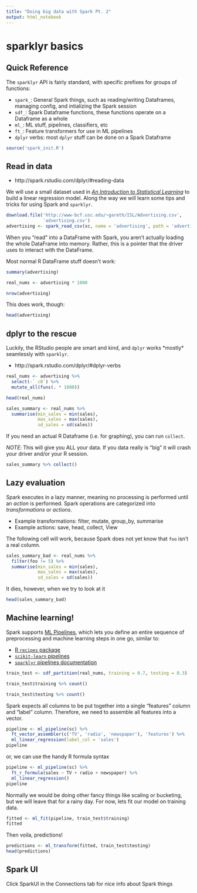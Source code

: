 ```yaml
---
title: "Doing big data with Spark Pt. 2"
output: html_notebook
---
```


# sparklyr basics

## Quick Reference

The `sparklyr` API is fairly standard, with specific prefixes for groups of functions:

* `spark_`: General Spark things, such as reading/writing Dataframes, managing config, and intializing the Spark session
* `sdf_`: Spark Dataframe functions, these functions operate on a Dataframe as a whole
* `ml_`: ML stuff, pipelines, classifiers, etc
* `ft_`: Feature transformers for use in ML pipelines
* `dplyr` verbs: most `dplyr` stuff can be done on a Spark Dataframe

```r
source('spark_init.R')
```

## Read in data

* http://spark.rstudio.com/dplyr/#reading-data 

We will use a small dataset used in [*An Introduction to Statistical Learning*](http://www-bcf.usc.edu/~gareth/ISL/) to build a linear regression model. Along the way we will learn some tips and tricks for using Spark and `sparklyr`.

```r
download.file('http://www-bcf.usc.edu/~gareth/ISL/Advertising.csv', 
              'advertising.csv')
advertising <- spark_read_csv(sc, name = 'advertising', path = 'advertising.csv')
```

When you "read" into a DataFrame with Spark, you aren't actually loading the whole DataFrame into memory. Rather, this is a pointer that the driver uses to interact with the DataFrame.

Most normal R DataFrame stuff doesn't work:

```r
summary(advertising)
```

```r
real_nums <- advertising * 1000
```

```r
nrow(advertising)
```

This does work, though:

```r
head(advertising)
```

## dplyr to the rescue

Luckily, the RStudio people are smart and kind, and `dplyr` works \*mostly\* seamlessly with `sparklyr`.

* http://spark.rstudio.com/dplyr/#dplyr-verbs

```r
real_nums <- advertising %>% 
  select(-`_c0`) %>% 
  mutate_all(funs(. * 1000))
```

```r
head(real_nums)
```

```r
sales_summary <- real_nums %>% 
  summarise(min_sales = min(sales),
            max_sales = max(sales),
            sd_sales = sd(sales))
```

If you need an actual R Dataframe (i.e. for graphing), you can run `collect`.

*NOTE*: This will give you ALL your data. If you data really is "big" it will crash your driver and/or your R session. 

```r
sales_summary %>% collect()
```

## Lazy evaluation

Spark executes in a lazy manner, meaning no processing is performed until an *action* is performed. Spark operations are categorized into *transformations* or *actions*. 

* Example transformations: filter, mutate, group_by, summarise
* Example actions: save, head, collect, View

The following cell will work, because Spark does not yet know that `foo` isn't a real column.

```r
sales_summary_bad <- real_nums %>% 
  filter(foo != 5) %>% 
  summarise(min_sales = min(sales),
            max_sales = max(sales),
            sd_sales = sd(sales))
```

It dies, however, when we try to look at it

```r
head(sales_summary_bad)
```

## Machine learning!

Spark supports [ML Pipelines](https://spark.apache.org/docs/latest/ml-pipeline.html), which lets you define an entire sequence of preprocessing and machine learning steps in one go, similar to:

* [R `recipes` package](https://www.rstudio.com/resources/webinars/creating-and-preprocessing-a-design-matrix-with-recipes/)
* [`scikit-learn` pipelines](http://scikit-learn.org/stable/modules/pipeline.html)
* [`sparklyr` pipelines documentation](http://spark.rstudio.com/guides/pipelines/)

```r
train_test <- sdf_partition(real_nums, training = 0.7, testing = 0.3)
```

```r
train_test$training %>% count()
```

```r
train_test$testing %>% count()
```

Spark expects all columns to be put together into a single "features" column and "label" column. Therefore, we need to assemble all features into a vector.

```r
pipeline <- ml_pipeline(sc) %>% 
  ft_vector_assembler(c('TV', 'radio', 'newspaper'), 'features') %>%
  ml_linear_regression(label_col = 'sales')
pipeline
```

or, we can use the handy R formula syntax

```r
pipeline <- ml_pipeline(sc) %>% 
  ft_r_formula(sales ~ TV + radio + newspaper) %>% 
  ml_linear_regression()
pipeline
```

Normally we would be doing other fancy things like scaling or bucketing, but we will leave that for a rainy day. For now, lets fit our model on training data.

```r
fitted <- ml_fit(pipeline, train_test$training)
fitted
```

Then voila, predictions!

```r
predictions <- ml_transform(fitted, train_test$testing)
head(predictions)
```

## Spark UI

Click SparkUI in the Connections tab for nice info about Spark things